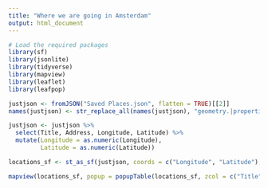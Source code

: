 ```yaml
---
title: "Where we are going in Amsterdam"
output: html_document
---
```


```r
# Load the required packages
library(sf)
library(jsonlite)
library(tidyverse)
library(mapview)
library(leaflet)
library(leafpop)

justjson <- fromJSON("Saved Places.json", flatten = TRUE)[[2]]
names(justjson) <- str_replace_all(names(justjson), "geometry.|properties.|Location.|Geo Coordinates.", "")

justjson <- justjson %>% 
  select(Title, Address, Longitude, Latitude) %>% 
  mutate(Longitude = as.numeric(Longitude),
         Latitude = as.numeric(Latitude))

locations_sf <- st_as_sf(justjson, coords = c("Longitude", "Latitude"), crs = 4326)

mapview(locations_sf, popup = popupTable(locations_sf, zcol = c("Title", "Address")))
```